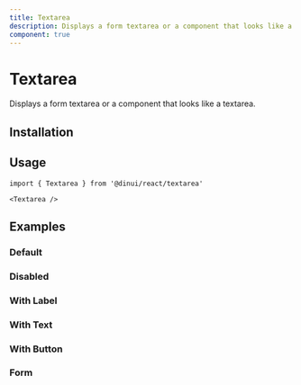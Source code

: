 ```yaml
---
title: Textarea
description: Displays a form textarea or a component that looks like a textarea.
component: true
---
```


# Textarea

Displays a form textarea or a component that looks like a textarea.


<Example path="ui/textarea-demo" />

## Installation


<ComponentInstallationGuide path="ui/textarea" />

## Usage

```tsx
import { Textarea } from '@dinui/react/textarea'
```

```tsx
<Textarea />
```

## Examples

### Default

<Example path="ui/textarea-demo" />

### Disabled

<Example path="ui/textarea-disabled" />

### With Label

<Example path="ui/textarea-with-label" className="[&_div.grid]:w-full" />

### With Text

<Example path="ui/textarea-with-text" />

### With Button

<Example path="ui/textarea-with-button" />

### Form

<Example path="ui/textarea-form" />
